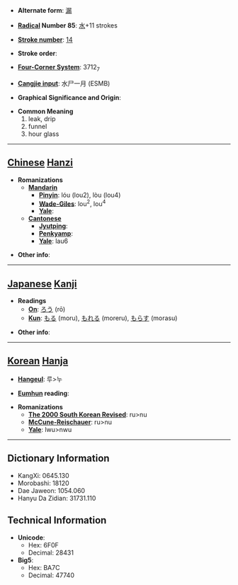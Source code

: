* '''Alternate form''': [[漏]]

* '''[[Wiktionary:Chinese radical index| Radical]] Number 85''': [[Wiktionary:Chinese radical index 水|水]]+11 strokes

* '''[[Wiktionary:Chinese total strokes index|Stroke number]]''': [[Wiktionary:Chinese total strokes index 14|14]]

* '''Stroke order''': 

* '''[[Wiktionary:Chinese four corner index|Four-Corner System]]''': 3712<sub>7</sub>

* '''[[Wiktionary:Chinese Cangjie index|Cangjie input]]''': 水尸一月 (ESMB)

* '''Graphical Significance and Origin''': 

* '''Common Meaning'''
*#leak, drip
*# funnel
*# hour glass


----

== [[Chinese]] [[Hanzi]] ==

* '''Romanizations'''
** '''[[Mandarin]]'''
*** '''[[Pinyin]]''': lóu (lou2), lòu (lou4)
*** '''[[Wade-Giles]]''': lou<sup>2</sup>, lou<sup>4</sup>
*** '''[[Yale]]''': 
** '''[[Cantonese]]'''
*** '''[[Jyutping]]''':
*** '''[[Penkyamp]]''': 
*** '''[[Yale]]''': lau6

* '''Other info''': 

----

== [[Japanese]] [[Kanji]] ==

* '''Readings'''
** '''[[On]]''': [[ろう]] (rō)
** '''[[Kun]]''': [[もる]] (moru), [[もれる]] (moreru), [[もらす]] (morasu)

* '''Other info''':  

----

== [[Korean]] [[Hanja]] ==

* '''[[Hangeul]]''': 루>누

* '''[[Eumhun]] reading''': 

* '''Romanizations'''
** '''[[The 2000 South Korean Revised Romanization|The 2000 South Korean Revised]]''': ru>nu
** '''[[McCune-Reischauer]]''': ru>nu
** '''[[Yale]]''': lwu>nwu

----

== Dictionary Information ==

* KangXi: 0645.130
* Morobashi: 18120
* Dae Jaweon: 1054.060
* Hanyu Da Zidian: 31731.110

== Technical Information ==

* '''Unicode''':
** Hex: 6F0F
** Decimal: 28431
* '''Big5''':
** Hex: BA7C
** Decimal: 47740